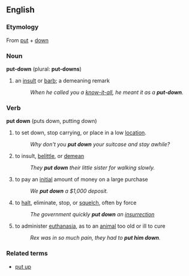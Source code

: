 ==English==

===Etymology===
From [[put]] + [[down]]

===Noun===
'''put-down''' (plural: '''put-downs''')

# an [[insult]] or [[barb]]; a demeaning remark
#: ''When he called you a [[know-it-all]], he meant it as a '''put-down'''.''

===Verb===
'''put down''' (puts down, putting down)

# to set down, stop carrying, or place in a low [[location]].
#: ''Why don't you '''put down''' your suitcase and stay awhile?''
# to insult, [[belittle]], or [[demean]]
#: ''They '''put down''' their little sister for walking slowly.''
# to pay an [[initial]] amount of money on a large purchase
#: ''We '''put down''' a $1,000 deposit.''
# to [[halt]], eliminate, stop, or [[squelch]], often by force
#: ''The government quickly '''put down''' an [[insurrection]]''
# to administer [[euthanasia]], as to an [[animal]] too old or ill to cure
#: ''Rex was in so much pain, they had to '''put him down'''.''

===Related terms===
*[[put up]]